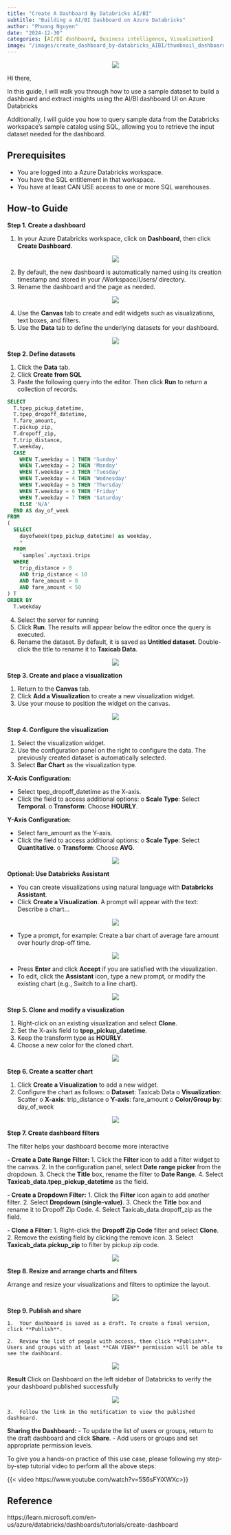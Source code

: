 ```yaml
---
title: "Create A Dashboard By Databricks AI/BI"
subtitle: "Building a AI/BI Dashboard on Azure Databricks"
author: "Phuong Nguyen"
date: "2024-12-30"
categories: [AI/BI dashboard, Business intelligence, Visualisation]
image: "/images/create_dashboard_by-databricks_AIBI/thumbnail_dashboardAIBI.png" 
---
```


<center><img src="/images/create_dashboard_by-databricks_AIBI/intro_dashboardAIBI.webp"></center>

Hi there,

In this guide, I will walk you through how to use a sample dataset to build a dashboard and extract insights using the AI/BI dashboard UI on Azure Databricks

Additionally, I will guide you how to query sample data from the Databricks workspace's sample catalog using SQL, allowing you to retrieve the input dataset needed for the dashboard.

## Prerequisites

- You are logged into a Azure Databricks workspace.
- You have the SQL entitlement in that workspace.
- You have at least CAN USE access to one or more SQL warehouses.

## How-to Guide

**Step 1. Create a dashboard**

1.	In your Azure Databricks workspace, click on **Dashboard**, then click **Create Dashboard**.

<center><img src="/images/create_dashboard_by-databricks_AIBI/Step1.png"></center>

2.	By default, the new dashboard is automatically named using its creation timestamp and stored in your /Workspace/Users/<username> directory.
3.	Rename the dashboard and the page as needed.

<center><img src="/images/create_dashboard_by-databricks_AIBI/Step2.png"></center>

4.	Use the **Canvas** tab to create and edit widgets such as visualizations, text boxes, and filters.
5.	Use the **Data** tab to define the underlying datasets for your dashboard.

<center><img src="/images/create_dashboard_by-databricks_AIBI/Step3.png"></center>

**Step 2. Define datasets**

1.	Click the **Data** tab.
2.	Click **Create from SQL**
3.	Paste the following query into the editor. Then click **Run** to return a collection of records.

```sql
SELECT
  T.tpep_pickup_datetime,
  T.tpep_dropoff_datetime,
  T.fare_amount,
  T.pickup_zip,
  T.dropoff_zip,
  T.trip_distance,
  T.weekday,
  CASE
    WHEN T.weekday = 1 THEN 'Sunday'
    WHEN T.weekday = 2 THEN 'Monday'
    WHEN T.weekday = 3 THEN 'Tuesday'
    WHEN T.weekday = 4 THEN 'Wednesday'
    WHEN T.weekday = 5 THEN 'Thursday'
    WHEN T.weekday = 6 THEN 'Friday'
    WHEN T.weekday = 7 THEN 'Saturday'
    ELSE 'N/A'
  END AS day_of_week
FROM
(
  SELECT
    dayofweek(tpep_pickup_datetime) as weekday,
    *
  FROM
    `samples`.nyctaxi.trips
  WHERE
    trip_distance > 0
    AND trip_distance < 10
    AND fare_amount > 0
    AND fare_amount < 50
) T
ORDER BY
  T.weekday
```
4.	Select the server for running
5.	Click **Run**. The results will appear below the editor once the query is executed.
6.	Rename the dataset. By default, it is saved as **Untitled dataset**. Double-click the title to rename it to **Taxicab Data**.

<center><img src="/images/create_dashboard_by-databricks_AIBI/Step4.png"></center>

**Step 3. Create and place a visualization**

1.	Return to the **Canvas** tab.
2.	Click **Add a Visualization** to create a new visualization widget.
3.	Use your mouse to position the widget on the canvas.

<center><img src="/images/create_dashboard_by-databricks_AIBI/Step5.png"></center>

**Step 4. Configure the visualization**

1.	Select the visualization widget.
2.	Use the configuration panel on the right to configure the data. The previously created dataset is automatically selected.
3.	Select **Bar Chart** as the visualization type.

**X-Axis Configuration:**

- Select tpep_dropoff_datetime as the X-axis.
- Click the field to access additional options:
    o	**Scale Type**: Select **Temporal**.
    o	**Transform**: Choose **HOURLY**.

**Y-Axis Configuration:**

- Select fare_amount as the Y-axis.
- Click the field to access additional options:
    o	**Scale Type**: Select **Quantitative**.
    o	**Transform**: Choose **AVG**.

<center><img src="/images/create_dashboard_by-databricks_AIBI/Step6.png"></center>

**Optional: Use Databricks Assistant**

- You can create visualizations using natural language with **Databricks Assistant**.
- Click **Create a Visualization**. A prompt will appear with the text: Describe a chart...

<center><img src="/images/create_dashboard_by-databricks_AIBI/Step7.png"></center>

- Type a prompt, for example: Create a bar chart of average fare amount over hourly drop-off time.

<center><img src="/images/create_dashboard_by-databricks_AIBI/Step8.png"></center>

- Press **Enter** and click **Accept** if you are satisfied with the visualization.
- To edit, click the **Assistant** icon, type a new prompt, or modify the existing chart (e.g., Switch to a line chart).

<center><img src="/images/create_dashboard_by-databricks_AIBI/Step9.png"></center>

**Step 5. Clone and modify a visualization**

1.	Right-click on an existing visualization and select **Clone**.
2.	Set the X-axis field to **tpep_pickup_datetime**.
3.	Keep the transform type as **HOURLY**.
4.	Choose a new color for the cloned chart.

<center><img src="/images/create_dashboard_by-databricks_AIBI/Step10.png"></center>

**Step 6. Create a scatter chart**

1.	Click **Create a Visualization** to add a new widget.
2.	Configure the chart as follows:
    o	**Dataset**: Taxicab Data
    o	**Visualization**: Scatter
    o	**X-axis**: trip_distance
    o	**Y-axis**: fare_amount
    o	**Color/Group by**: day_of_week

<center><img src="/images/create_dashboard_by-databricks_AIBI/Step11.png"></center>

**Step 7. Create dashboard filters**

The filter helps your dashboard become more interactive

**- Create a Date Range Filter:**
    1.	Click the **Filter** icon to add a filter widget to the canvas.
    2.	In the configuration panel, select **Date range picker** from the dropdown.
    3.	Check the **Title** box, rename the filter to **Date Range**.
    4.	Select **Taxicab_data.tpep_pickup_datetime** as the field.

**- Create a Dropdown Filter:**
    1.	Click the **Filter** icon again to add another filter.
    2.	Select **Dropdown (single-value)**.
    3.	Check the **Title** box and rename it to Dropoff Zip Code.
    4.	Select Taxicab_data.dropoff_zip as the field.

**- Clone a Filter:**
    1.	Right-click the **Dropoff Zip Code** filter and select **Clone**.
    2.	Remove the existing field by clicking the remove icon.
    3.	Select **Taxicab_data.pickup_zip** to filter by pickup zip code.

<center><img src="/images/create_dashboard_by-databricks_AIBI/Step12.png"></center>

**Step 8. Resize and arrange charts and filters**

Arrange and resize your visualizations and filters to optimize the layout.

<center><img src="/images/create_dashboard_by-databricks_AIBI/Step13.png"></center>

**Step 9. Publish and share**

    1.	Your dashboard is saved as a draft. To create a final version, click **Publish**.

    2.	Review the list of people with access, then click **Publish**. Users and groups with at least **CAN VIEW** permission will be able to see the dashboard.
    
<center><img src="/images/create_dashboard_by-databricks_AIBI/Step14.png"></center>

**Result**
Click on Dashboard on the left sidebar of Databricks to verify the your dashboard published successfully

<center><img src="/images/create_dashboard_by-databricks_AIBI/Step15.png"></center>

    3.	Follow the link in the notification to view the published dashboard.

**Sharing the Dashboard:**
- To update the list of users or groups, return to the draft dashboard and click **Share**.
- Add users or groups and set appropriate permission levels.


To give you a hands-on practice of this use case, please following my step-by-step tutorial video to perform all the above steps:

{{< video https://www.youtube.com/watch?v=5S6sFYiXWXc>}}

## Reference

https://learn.microsoft.com/en-us/azure/databricks/dashboards/tutorials/create-dashboard